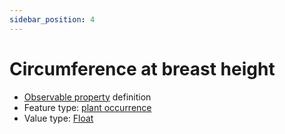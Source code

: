 ```yaml
---
sidebar_position: 4
---
```



# Circumference at breast height

- [Observable property](/viewers/dawe-vocabs?uri=https://linked.data.gov.au/def/test/dawe-cv/2d042596-d49a-4139-92f5-dc0f23737e76) definition
- Feature type: [plant occurrence](http://linked.data.gov.au/def/tern-cv/b311c0d3-4a1a-4932-a39c-f5cdc1afa611)
- Value type: [Float](https://w3id.org/tern/ontologies/tern/Float)


<Example protocolModule="basal-area" observableProperty="https://linked.data.gov.au/def/test/dawe-cv/2d042596-d49a-4139-92f5-dc0f23737e76" />
